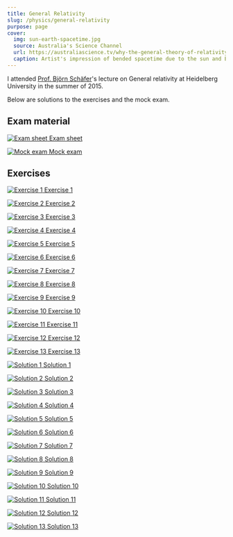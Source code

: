 ```yaml
---
title: General Relativity
slug: /physics/general-relativity
purpose: page
cover:
  img: sun-earth-spacetime.jpg
  source: Australia's Science Channel
  url: https://australiascience.tv/why-the-general-theory-of-relativity-is-not-just-for-physicists
  caption: Artist's impression of bended spacetime due to the sun and Earth's gravity
---
```


I attended [Prof. Björn Schäfer](http://www.ita.uni-heidelberg.de/~spirou)'s lecture on General relativity at Heidelberg University in the summer of 2015.

Below are solutions to the exercises and the mock exam.

## Exam material

<DocsGrid>

[![Exam sheet](thumbnails/exam-sheet.png) Exam sheet](pdfs/exam-sheet.pdf)

[![Mock exam](thumbnails/mock-exam.png) Mock exam](pdfs/mock-exam.pdf)

</DocsGrid>

## Exercises

<DocsGrid>

[![Exercise 1](thumbnails/ex-01.png) Exercise 1](pdfs/ex-01.pdf)

[![Exercise 2](thumbnails/ex-02.png) Exercise 2](pdfs/ex-02.pdf)

[![Exercise 3](thumbnails/ex-03.png) Exercise 3](pdfs/ex-03.pdf)

[![Exercise 4](thumbnails/ex-04.png) Exercise 4](pdfs/ex-04.pdf)

[![Exercise 5](thumbnails/ex-05.png) Exercise 5](pdfs/ex-05.pdf)

[![Exercise 6](thumbnails/ex-06.png) Exercise 6](pdfs/ex-06.pdf)

[![Exercise 7](thumbnails/ex-07.png) Exercise 7](pdfs/ex-07.pdf)

[![Exercise 8](thumbnails/ex-08.png) Exercise 8](pdfs/ex-08.pdf)

[![Exercise 9](thumbnails/ex-09.png) Exercise 9](pdfs/ex-09.pdf)

[![Exercise 10](thumbnails/ex-10.png) Exercise 10](pdfs/ex-10.pdf)

[![Exercise 11](thumbnails/ex-11.png) Exercise 11](pdfs/ex-11.pdf)

[![Exercise 12](thumbnails/ex-12.png) Exercise 12](pdfs/ex-12.pdf)

[![Exercise 13](thumbnails/ex-13.png) Exercise 13](pdfs/ex-13.pdf)

[![Solution 1](thumbnails/sol-01.png) Solution 1](pdfs/sol-01.pdf)

[![Solution 2](thumbnails/sol-02.png) Solution 2](pdfs/sol-02.pdf)

[![Solution 3](thumbnails/sol-03.png) Solution 3](pdfs/sol-03.pdf)

[![Solution 4](thumbnails/sol-04.png) Solution 4](pdfs/sol-04.pdf)

[![Solution 5](thumbnails/sol-05.png) Solution 5](pdfs/sol-05.pdf)

[![Solution 6](thumbnails/sol-06.png) Solution 6](pdfs/sol-06.pdf)

[![Solution 7](thumbnails/sol-07.png) Solution 7](pdfs/sol-07.pdf)

[![Solution 8](thumbnails/sol-08.png) Solution 8](pdfs/sol-08.pdf)

[![Solution 9](thumbnails/sol-09.png) Solution 9](pdfs/sol-09.pdf)

[![Solution 10](thumbnails/sol-10.png) Solution 10](pdfs/sol-10.pdf)

[![Solution 11](thumbnails/sol-11.png) Solution 11](pdfs/sol-11.pdf)

[![Solution 12](thumbnails/sol-12.png) Solution 12](pdfs/sol-12.pdf)

[![Solution 13](thumbnails/sol-13.png) Solution 13](pdfs/sol-13.pdf)

</DocsGrid>
